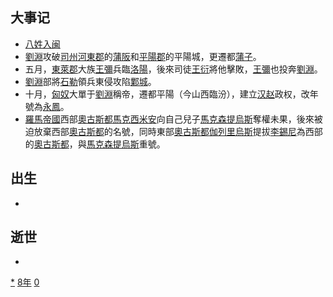 {{yearTOC|308|西晋'''[[永嘉_(晋怀帝)|永嘉]]二年'''；成汉'''[[晏平_(年号)|晏平]]三年'''；前赵'''[[元熙_(劉淵)|元熙]]五年'''，'''[[永凤|永凤]]元年'''}}

== 大事记 ==
*[[八姓入闽|八姓入闽]]
*[[劉淵|劉淵]]攻破[[司州|司州]][[河東郡_(中國)|河東郡]]的[[蒲阪|蒲阪]]和[[平陽郡|平陽郡]]的平陽城，更遷都[[蒲子|蒲子]]。
*五月，[[東萊郡|東萊郡]]大族[[王彌|王彌]]兵臨[[洛陽|洛陽]]，後來司徒[[王衍_(西晋)|王衍]]將他擊敗，[[王彌|王彌]]也投奔[[劉淵|劉淵]]。
*[[劉淵|劉淵]]部將[[石勒|石勒]]領兵東侵攻陷[[鄴城|鄴城]]。
*十月，[[匈奴|匈奴]]大單于[[劉淵|劉淵]]稱帝，遷都平陽（今山西臨汾），建立[[汉赵|汉赵]]政权，改年號為[[永鳳|永鳳]]。
*[[羅馬帝國|羅馬帝國]]西部[[奧古斯都|奧古斯都]][[馬克西米安|馬克西米安]]向自己兒子[[馬克森提烏斯|馬克森提烏斯]]奪權未果，後來被迫放棄西部[[奧古斯都|奧古斯都]]的名號，同時東部[[奧古斯都|奧古斯都]][[伽列里烏斯|伽列里烏斯]]提拔[[李錫尼|李錫尼]]為西部的[[奧古斯都|奧古斯都]]，與[[馬克森提烏斯|馬克森提烏斯]]重號。

== 出生 ==
*

== 逝世 ==
{{Wikisource year mention}}
*

[[Category:308年|*]]
[[Category:300年代|8年]]
[[Category:4世纪各年|0]]